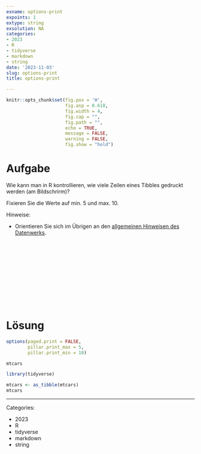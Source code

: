 ```yaml
---
exname: options-print
expoints: 1
extype: string
exsolution: NA
categories:
- 2023
- R
- tidyverse
- markdown
- string
date: '2023-11-03'
slug: options-print
title: options-print

---
```




```r
knitr::opts_chunk$set(fig.pos = 'H',
                      fig.asp = 0.618,
                      fig.width = 4,
                      fig.cap = "", 
                      fig.path = "",
                      echo = TRUE,
                      message = FALSE,
                      warning = FALSE,
                      fig.show = "hold")
```



# Aufgabe

Wie kann man in R kontrollieren, wie viele Zeilen eines Tibbles gedruckt werden (am Bildschrirm)?

Fixieren Sie die Werte auf min. 5 und max. 10.


Hinweise:

- Orientieren Sie sich im Übrigen an den [allgemeinen Hinweisen des Datenwerks](https://datenwerk.netlify.app/hinweise).





</br>
</br>
</br>
</br>
</br>
</br>
</br>
</br>
</br>
</br>

# Lösung




```r
options(paged.print = FALSE,
        pillar.print_max = 5, 
        pillar.print_min = 10)
```


```r
mtcars
```


```r
library(tidyverse)
```


```r
mtcars <- as_tibble(mtcars)
mtcars
```





---

Categories: 

- 2023
- R
- tidyverse
- markdown
- string

